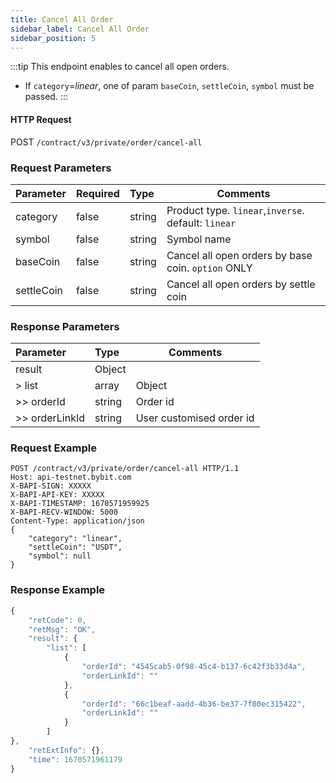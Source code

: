 ```yaml
---
title: Cancel All Order
sidebar_label: Cancel All Order
sidebar_position: 5
---
```


:::tip
This endpoint enables to cancel all open orders.
- If `category`=_linear_, one of param `baseCoin`, `settleCoin`, `symbol` must be passed.
:::

#### HTTP Request
POST `/contract/v3/private/order/cancel-all`

### Request Parameters
| Parameter | Required | Type | Comments|
|:----- |:-------|:-----|------ |
|category |false |string |Product type. `linear`,`inverse`. default: `linear` |
|symbol |false|string |Symbol name |
|baseCoin |false|string |Cancel all open orders by base coin. `option` ONLY |
|settleCoin |false|string |Cancel all open orders by settle coin|

### Response Parameters
| Parameter | Type | Comments|
|:----- |:-----|----- |
|result |Object | |
|> list |array |Object |
|>> orderId |string |Order id |
|>> orderLinkId |string |User customised order id |

### Request Example

<Tabs>
<TabItem value="console-linear" label="linear">

```http
POST /contract/v3/private/order/cancel-all HTTP/1.1
Host: api-testnet.bybit.com
X-BAPI-SIGN: XXXXX
X-BAPI-API-KEY: XXXXX
X-BAPI-TIMESTAMP: 1670571959925
X-BAPI-RECV-WINDOW: 5000
Content-Type: application/json
{
    "category": "linear",
    "settleCoin": "USDT",
    "symbol": null
}
```

</TabItem>
</Tabs>

### Response Example

<Tabs>
<TabItem value="js linear" label="linear">

```javascript
{
    "retCode": 0,
    "retMsg": "OK",
    "result": {
        "list": [
            {
                "orderId": "4545cab5-0f98-45c4-b137-6c42f3b33d4a",
                "orderLinkId": ""
            },
            {
                "orderId": "66c1beaf-aadd-4b36-be37-7f80ec315422",
                "orderLinkId": ""
            }
        ]
},
    "retExtInfo": {},
    "time": 1670571961179
}
```
</TabItem>
</Tabs>